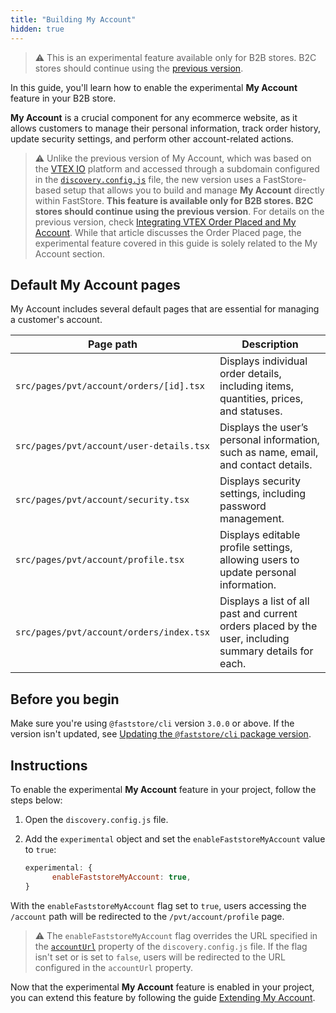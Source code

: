 ```yaml
---
title: "Building My Account"
hidden: true
---
```


>⚠️ This is an experimental feature available only for B2B stores. B2C stores should continue using the [previous version](https://developers.vtex.com/docs/guides/faststore/go-live-4-integrating-the-vtex-order-placed-and-my-account).

In this guide, you'll learn how to enable the experimental **My Account** feature in your B2B store.

**My Account** is a crucial component for any ecommerce website, as it allows customers to manage their personal information, track order history, update security settings, and perform other account-related actions.

>⚠️ Unlike the previous version of My Account, which was based on the [VTEX IO](https://developers.vtex.com/docs/guides/vtex-io-documentation-what-is-vtex-io) platform and accessed through a subdomain configured in the [`discovery.config.js`](https://developers.vtex.com/docs/guides/faststore/project-structure-config-options) file, the new version uses a FastStore-based setup that allows you to build and manage **My Account** directly within FastStore. **This feature is available only for B2B stores. B2C stores should continue using the previous version**. For details on the previous version, check [Integrating VTEX Order Placed and My Account](https://developers.vtex.com/docs/guides/faststore/go-live-4-integrating-the-vtex-order-placed-and-my-account). While that article discusses the Order Placed page, the experimental feature covered in this guide is solely related to the My Account section.

## Default My Account pages

My Account includes several default pages that are essential for managing a customer's account.

| Page path | Description |
| --------- | ----------- |
| `src/pages/pvt/account/orders/[id].tsx` | Displays individual order details, including items, quantities, prices, and statuses.|
| `src/pages/pvt/account/user-details.tsx` | Displays the user’s personal information, such as name, email, and contact details.|
| `src/pages/pvt/account/security.tsx` | Displays security settings, including password management.|
| `src/pages/pvt/account/profile.tsx` | Displays editable profile settings, allowing users to update personal information.|
| `src/pages/pvt/account/orders/index.tsx` | Displays a list of all past and current orders placed by the user, including summary details for each.|

## Before you begin

Make sure you're using `@faststore/cli` version `3.0.0` or above.  If the version isn't updated, see [Updating the `@faststore/cli` package version](https://developers.vtex.com/docs/guides/faststore/project-structure-updating-the-cli-package-version).

## Instructions

To enable the experimental **My Account** feature in your project, follow the steps below:

1. Open the `discovery.config.js` file.
2. Add the `experimental` object and set the `enableFaststoreMyAccount` value to `true`:

    ```js discovery.config.js mark=2
    experimental: {
          enableFaststoreMyAccount: true,
    }
    ```

With the `enableFaststoreMyAccount` flag set to `true`, users accessing the `/account` path will be redirected to the `/pvt/account/profile` page.

>⚠️ The `enableFaststoreMyAccount` flag overrides the URL specified in the [`accountUrl`](https://developers.vtex.com/docs/guides/faststore/project-structure-config-options#accounturl) property of the `discovery.config.js` file. If the flag isn't set or is set to `false`, users will be redirected to the URL configured in the `accountUrl` property.

Now that the experimental **My Account** feature is enabled in your project, you can extend this feature by following the guide [Extending My Account](https://developers.vtex.com/docs/guides/faststore/my-account-extensions).
